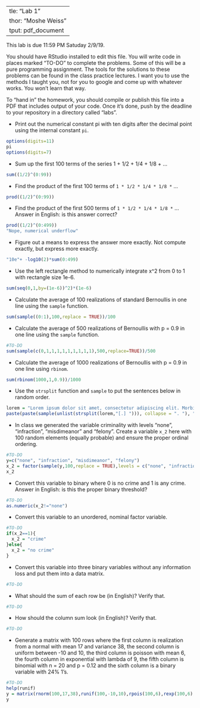   ---
title: "Lab 1"
author: "Moshe Weiss"
output: pdf_document
---

This lab is due 11:59 PM Satuday 2/9/19. 

You should have RStudio installed to edit this file. You will write code in places marked "TO-DO" to complete the problems. Some of this will be a pure programming assignment. The tools for the solutions to these problems can be found in the class practice lectures. I want you to use the methods I taught you, not for you to google and come up with whatever works. You won't learn that way.

To "hand in" the homework, you should compile or publish this file into a PDF that includes output of your code. Once it's done, push by the deadline to your repository in a directory called "labs".

* Print out the numerical constant pi with ten digits after the decimal point using the internal constant `pi`.

```r
options(digits=11)
pi
options(digits=7)
```

* Sum up the first 100 terms of the series 1 + 1/2 + 1/4 + 1/8 + ...

```r
sum((1/2)^(0:99))
```

* Find the product of the first 100 terms of `1 * 1/2 * 1/4 * 1/8 *` ...

```r
prod((1/2)^(0:99))
```


* Find the product of the first 500 terms of `1 * 1/2 * 1/4 * 1/8 *` ... Answer in English: is this answer correct? 

```r
prod((1/2)^(0:499))
"Nope, numerical underflow"
```

* Figure out a means to express the answer more exactly. Not compute exactly, but express more exactly.

```r
"10e"+ -log10(2)*sum(0:499)

```


* Use the left rectangle method to numerically integrate x^2 from 0 to 1 with rectangle size 1e-6.

```r
sum(seq(0,1,by=(1e-6))^2)*(1e-6)
```


* Calculate the average of 100 realizations of standard Bernoullis in one line using the `sample` function.

```r
sum(sample((0:1),100,replace = TRUE))/100
```


* Calculate the average of 500 realizations of Bernoullis with p = 0.9 in one line using the `sample` function.

```r
#TO-DO
sum(sample(c(0,1,1,1,1,1,1,1,1,1),500,replace=TRUE))/500
```


* Calculate the average of 1000 realizations of Bernoullis with p = 0.9 in one line using `rbinom`.

```r
sum(rbinom(1000,1,0.9))/1000
```

* Use the `strsplit` function and `sample` to put the sentences below in random order.

```r
lorem = "Lorem ipsum dolor sit amet, consectetur adipiscing elit. Morbi posuere varius volutpat. Morbi faucibus ligula id massa ultricies viverra. Donec vehicula sagittis nisi non semper. Donec at tempor erat. Integer dapibus mi lectus, eu posuere arcu ultricies in. Cras suscipit id nibh lacinia elementum. Curabitur est augue, congue eget quam in, scelerisque semper magna. Aenean nulla ante, iaculis sed vehicula ac, finibus vel arcu. Mauris at sodales augue. "
paste(paste(sample(unlist(strsplit(lorem,"[.] "))), collapse = ". "), ".", sep = "")
```

* In class we generated the variable criminality with levels "none", "infraction", "misdimeanor" and "felony". Create a variable `x_2` here with 100 random elements (equally probable) and ensure the proper ordinal ordering.

```r
#TO-DO
y=c("none", "infraction", "misdimeanor", "felony")
x_2 = factor(sample(y,100,replace = TRUE),levels = c("none", "infraction", "misdimeanor", "felony"), ordered = TRUE)
x_2
```

* Convert this variable to binary where 0 is no crime and 1 is any crime. Answer in English: is this the proper binary threshold?

```r
#TO-DO
as.numeric(x_2!="none")
```

* Convert this variable to an unordered, nominal factor variable.

```r
#TO-DO
if(x_2==1){
  x_2 = "crime"
}else{
  x_2 = "no crime"
}
```

* Convert this variable into three binary variables without any information loss and put them into a data matrix.

```r
#TO-DO
```

* What should the sum of each row be (in English)? Verify that. 


```r
#TO-DO
```

* How should the column sum look (in English)? Verify that.


```r
#TO-DO
```

* Generate a matrix with 100 rows where the first column is realization from a normal with mean 17 and variance 38, the second column is uniform between -10 and 10, the third column is poisson with mean 6, the fourth column in exponential with lambda of 9, the fifth column is binomial with n = 20 and p = 0.12 and the sixth column is a binary variable with 24% 1's.


```r
#TO-DO
help(runif)
y = matrix(rnorm(100,17,38),runif(100,-10,10),rpois(100,6),rexp(100,6),rbinom(100,20,.12),sample(c(c(rep(1,24)),c(rep(0,76)))))
y
```









